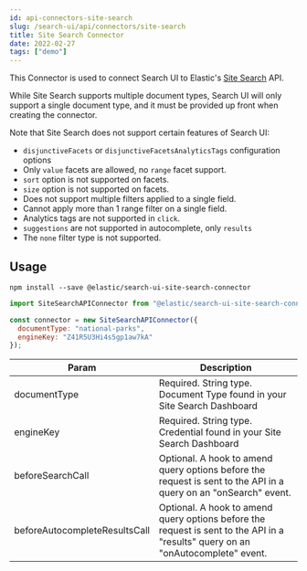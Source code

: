 ```yaml
---
id: api-connectors-site-search
slug: /search-ui/api/connectors/site-search
title: Site Search Connector
date: 2022-02-27
tags: ["demo"]
---
```


This Connector is used to connect Search UI to Elastic's [Site Search](https://www.elastic.co/cloud/site-search-service) API.

While Site Search supports multiple document types, Search UI will only
support a single document type, and it must be provided up front when
creating the connector.

Note that Site Search does not support certain features of Search UI:

- `disjunctiveFacets` or `disjunctiveFacetsAnalyticsTags` configuration options
- Only `value` facets are allowed, no `range` facet support.
- `sort` option is not supported on facets.
- `size` option is not supported on facets.
- Does not support multiple filters applied to a single field.
- Cannot apply more than 1 range filter on a single field.
- Analytics tags are not supported in `click`.
- `suggestions` are not supported in autocomplete, only `results`
- The `none` filter type is not supported.

## Usage

```shell
npm install --save @elastic/search-ui-site-search-connector
```

```js
import SiteSearchAPIConnector from "@elastic/search-ui-site-search-connector";

const connector = new SiteSearchAPIConnector({
  documentType: "national-parks",
  engineKey: "Z41R5U3Hi4s5gp1aw7kA"
});
```

| Param                         | Description                                                                                                                      |
| ----------------------------- | -------------------------------------------------------------------------------------------------------------------------------- |
| documentType                  | Required. String type. Document Type found in your Site Search Dashboard                                                         |
| engineKey                     | Required. String type. Credential found in your Site Search Dashboard                                                            |
| beforeSearchCall              | Optional. A hook to amend query options before the request is sent to the API in a query on an "onSearch" event.                 |
| beforeAutocompleteResultsCall | Optional. A hook to amend query options before the request is sent to the API in a "results" query on an "onAutocomplete" event. |

